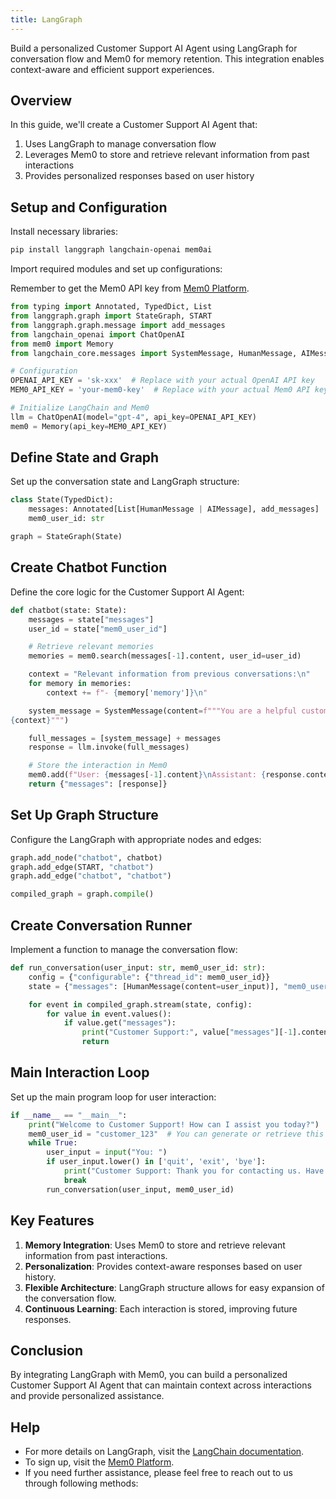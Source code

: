 ```yaml
---
title: LangGraph
---
```


Build a personalized Customer Support AI Agent using LangGraph for conversation flow and Mem0 for memory retention. This integration enables context-aware and efficient support experiences.

## Overview

In this guide, we'll create a Customer Support AI Agent that:
1. Uses LangGraph to manage conversation flow
2. Leverages Mem0 to store and retrieve relevant information from past interactions
3. Provides personalized responses based on user history

## Setup and Configuration

Install necessary libraries:

```bash
pip install langgraph langchain-openai mem0ai
```


Import required modules and set up configurations:

<Note>Remember to get the Mem0 API key from [Mem0 Platform](https://mem0.dev/pd).</Note>

```python
from typing import Annotated, TypedDict, List
from langgraph.graph import StateGraph, START
from langgraph.graph.message import add_messages
from langchain_openai import ChatOpenAI
from mem0 import Memory
from langchain_core.messages import SystemMessage, HumanMessage, AIMessage

# Configuration
OPENAI_API_KEY = 'sk-xxx'  # Replace with your actual OpenAI API key
MEM0_API_KEY = 'your-mem0-key'  # Replace with your actual Mem0 API key

# Initialize LangChain and Mem0
llm = ChatOpenAI(model="gpt-4", api_key=OPENAI_API_KEY)
mem0 = Memory(api_key=MEM0_API_KEY)
```

## Define State and Graph

Set up the conversation state and LangGraph structure:

```python
class State(TypedDict):
    messages: Annotated[List[HumanMessage | AIMessage], add_messages]
    mem0_user_id: str

graph = StateGraph(State)
```

## Create Chatbot Function

Define the core logic for the Customer Support AI Agent:

```python
def chatbot(state: State):
    messages = state["messages"]
    user_id = state["mem0_user_id"]

    # Retrieve relevant memories
    memories = mem0.search(messages[-1].content, user_id=user_id)

    context = "Relevant information from previous conversations:\n"
    for memory in memories:
        context += f"- {memory['memory']}\n"

    system_message = SystemMessage(content=f"""You are a helpful customer support assistant. Use the provided context to personalize your responses and remember user preferences and past interactions.
{context}""")

    full_messages = [system_message] + messages
    response = llm.invoke(full_messages)

    # Store the interaction in Mem0
    mem0.add(f"User: {messages[-1].content}\nAssistant: {response.content}", user_id=user_id)
    return {"messages": [response]}
```

## Set Up Graph Structure

Configure the LangGraph with appropriate nodes and edges:

```python
graph.add_node("chatbot", chatbot)
graph.add_edge(START, "chatbot")
graph.add_edge("chatbot", "chatbot")

compiled_graph = graph.compile()
```

## Create Conversation Runner

Implement a function to manage the conversation flow:

```python
def run_conversation(user_input: str, mem0_user_id: str):
    config = {"configurable": {"thread_id": mem0_user_id}}
    state = {"messages": [HumanMessage(content=user_input)], "mem0_user_id": mem0_user_id}

    for event in compiled_graph.stream(state, config):
        for value in event.values():
            if value.get("messages"):
                print("Customer Support:", value["messages"][-1].content)
                return
```

## Main Interaction Loop

Set up the main program loop for user interaction:

```python
if __name__ == "__main__":
    print("Welcome to Customer Support! How can I assist you today?")
    mem0_user_id = "customer_123"  # You can generate or retrieve this based on your user management system
    while True:
        user_input = input("You: ")
        if user_input.lower() in ['quit', 'exit', 'bye']:
            print("Customer Support: Thank you for contacting us. Have a great day!")
            break
        run_conversation(user_input, mem0_user_id)
```

## Key Features

1. **Memory Integration**: Uses Mem0 to store and retrieve relevant information from past interactions.
2. **Personalization**: Provides context-aware responses based on user history.
3. **Flexible Architecture**: LangGraph structure allows for easy expansion of the conversation flow.
4. **Continuous Learning**: Each interaction is stored, improving future responses.

## Conclusion

By integrating LangGraph with Mem0, you can build a personalized Customer Support AI Agent that can maintain context across interactions and provide personalized assistance.

## Help

- For more details on LangGraph, visit the [LangChain documentation](https://python.langchain.com/docs/langgraph).
- To sign up, visit the [Mem0 Platform](https://mem0.dev/pd).
- If you need further assistance, please feel free to reach out to us through following methods:

<Snippet file="get-help.mdx" />
